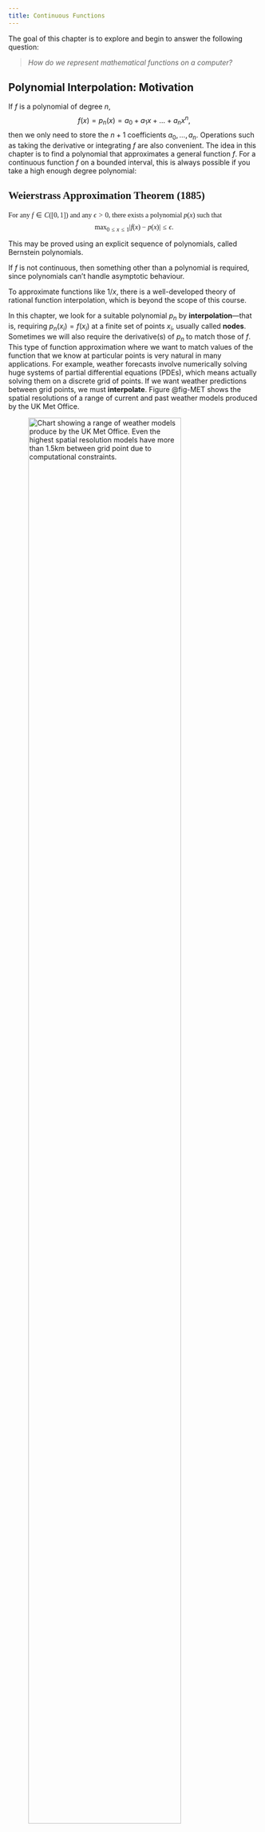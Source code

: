 ```yaml
---
title: Continuous Functions
---
```


The goal of this chapter is to explore and begin to answer the following question:

> *How do we represent mathematical functions on a computer?*

## Polynomial Interpolation: Motivation {.unnumbered}


If $f$ is a polynomial of degree $n$,
$$
f(x) = p_n(x) = a_0 + a_1x + \ldots + a_nx^n,
$$
then we only need to store the $n+1$ coefficients $a_0,\ldots,a_n$. Operations such as taking the derivative or integrating $f$ are also convenient. The idea in this chapter is to find a polynomial that approximates a general function $f$. For a continuous function $f$ on a bounded interval, this is always possible if you take a high enough degree polynomial:

::: {.theorem #WAT style="font-size:1.0em; font-family:mainfont;"}
## Weierstrass Approximation Theorem (1885)
For any $f\in C([0,1])$ and any $\epsilon > 0$, there exists a polynomial $p(x)$ such that
$$
\max_{0\leq x\leq 1}\big|f(x) - p(x)\big| \leq \epsilon.
$$
:::

::: {.callout-note}
This may be proved using an explicit sequence of polynomials, called Bernstein polynomials.
:::

If $f$ is not continuous, then something other than a polynomial is required, since polynomials can't handle asymptotic behaviour.

::: {.callout-note}
To approximate functions like $1/x$, there is a well-developed theory of rational function interpolation, which is beyond the scope of this course.
:::

In this chapter, we look for a suitable polynomial $p_n$ by **interpolation**—that is, requiring $p_n(x_i) = f(x_i)$ at a finite set of points $x_i$, usually called **nodes**. Sometimes we will also require the derivative(s) of $p_n$ to match those of $f$. This type of function approximation where we want to match values of the function that we know at particular points is very natural in many applications. For example, weather forecasts involve numerically solving huge systems of partial differential equations (PDEs), which means actually solving them on a discrete grid of points. If we want weather predictions between grid points, we must **interpolate**. Figure @fig-MET shows the spatial resolutions of a range of current and past weather models produced by the UK Met Office.

![Chart showing a range of weather models produce by the UK Met Office. Even the highest spatial resolution models have more than 1.5km between grid point due to computational constraints.](im/met_office.png){#fig-MET width=85% fig-align="center"}

## Taylor series {.unnumbered}

A truncated Taylor series is (in some sense) the simplest interpolating polynomial since it uses only a single node $x_0$, although it does require $p_n$ to match both $f$ and some of its derivatives.

::: {.callout-example title="Calculating $\sin(0.1)$ to 6 s.f. by Taylor series."}
We can approximate this using a Taylor series about the point $x_0=0$, which is
$$
\sin(x) = x - \frac{x^3}{3!} + \frac{x^5}{5!} - \frac{x^7}{7!} + \ldots.
$$
This comes from writing
$$
f(x) = a_0 + a_1(x-x_0) + a_2(x-x_0)^2 + \ldots,
$$
then differentiating term-by-term and matching values at $x_0$:
\begin{align*}
f(x_0) &= a_0,\\
f'(x_0) &= a_1,\\
f''(x_0) &= 2a_2,\\
f'''(x_0) &= 3(2)a_3,\\
&\vdots\\
\implies f(x) &= f(x_0) + f'(x_0)(x-x_0) + \frac{f''(x_0)}{2!}(x-x_0)^2 + \frac{f'''(x_0)}{3!}(x-x_0)^3 + \ldots.
\end{align*}
So
\begin{align*}
\textrm{1 term} \;&\implies\; f(0.1) \approx 0.1,\\
\textrm{2 terms} \;&\implies\; f(0.1) \approx 0.1 - \frac{0.1^3}{6} = 0.099833\ldots,\\
\textrm{3 terms} \;&\implies\; f(0.1) \approx 0.1 - \frac{0.1^3}{6} + \frac{0.1^5}{120} = 0.09983341\ldots.\\
\end{align*}
The next term will be $-0.1^7/7! \approx -10^{-7}/10^3 = -10^{-10}$, which won't change the answer to 6 s.f.
:::

::: {.callout-note}
The exact answer is $\sin(0.1)=0.09983341$.
:::

Mathematically, we can write the remainder as follows.

::: {.theorem}
## Taylor's Theorem
Let $f$ be $n+1$ times differentiable on $(a,b)$, and let $f^{(n)}$ be continuous on $[a,b]$. If $x,x_0\in[a,b]$ then there exists $\xi \in (a,b)$ such that
$$
f(x) = \sum_{k=0}^n\frac{f^{(k)}(x_0)}{k!}(x-x_0)^k \; + \; \frac{f^{(n+1)}(\xi)}{(n+1)!}(x-x_0)^{n+1}.
$$
:::
The sum is called the **Taylor polynomial** of degree $n$, and the last term is called the **Lagrange form** of the remainder. Note that the unknown number $\xi$ depends on $x$.

::: {.callout-example title="We can use the Lagrange remainder to bound the error in our approximation."}
For $f(x)=\sin(x)$, we found the Taylor polynomial $p_6(x) = x - x^3/3! + x^5/5!$, and $f^{(7)}(x)=-\sin(x)$. So we have
$$
\big|f(x) - p_6(x)\big| = \left|\frac{f^{(7)}(\xi)}{7!}(x-x_0)^7\right|
$$
for some $\xi$ between $x_0$ and $x$. For $x=0.1$, we have
$$
\big|f(0.1) - p_6(0.1)\big| = \frac{1}{5040}(0.1)^7\big|f^{(7)}(\xi)\big| \quad \textrm{for some $\xi\in[0,0.1]$}.
$$
Since $\big|f^{(7)}(\xi)\big| = \big|\sin(\xi)\big| \leq 1$, we can say, before calculating, that the error satisfies
$$
\big|f(0.1) - p_6(0.1)\big| \leq 1.984\times 10^{-11}.
$$
:::

::: {.callout-note}
The actual error is $1.983\times 10^{-11}$, so this is a tight estimate.
:::

Since this error arises from approximating $f$ with a truncated series, rather than due to rounding, it is known as **truncation error**. Note that it tends to be lower if you use more terms (larger $n$), or if the function oscillates less (smaller $f^{(n+1)}$ on the interval $(x_0,x)$).

Error estimates like the Lagrange remainder play an important role in numerical analysis and computation, so it is important to understand where it comes from. The number $\xi$ will ultimately come from Rolle's theorem, which is a special case of the mean value theorem from first-year calculus:

::: {.theorem}
## Rolle's Theorem
If $f$ is continuous on $[a,b]$ and differentiable on $(a,b)$, with $f(a)=f(b)=0$, then there exists $\xi\in(a,b)$ with $f'(\xi)=0$.
:::

::: {.callout-note}
Note that Rolle's Theorem does not tell us what the value of $\xi$ might actually be, so in practice we must take some kind of worst case estimate to get an error bound, e.g. calculate the max value of $f'(\xi)$ over the range of possible $\xi$ values.
:::

## Polynomial interpolation

The classical problem of **polynomial interpolation** is to find a polynomial
$$
p_n(x) = a_0 + a_1x + \ldots + a_n x^n = \sum_{k=0}^n a_k x^k
$$
that interpolates our function $f$ at a finite set of nodes $\{x_0, x_1, \ldots, x_m\}$. In other words, $p_n(x_i)=f(x_i)$ at each of the nodes $x_i$. Since the polynomial has $n+1$ unknown coefficients, we expect to need $n+1$ distinct nodes, so let us assume that $m=n$.

::: {.callout-example title="Linear interpolation ($n=1$)"}
Here we have two nodes $x_0$, $x_1$, and seek a polynomial $p_1(x) = a_0 + a_1x$. Then the interpolation conditions require that
$$
\begin{cases}
p_1(x_0) = a_0 + a_1x_0 = f(x_0)\\
p_1(x_1) = a_0 + a_1x_1 = f(x_1)
\end{cases}
\implies\quad
p_1(x) = \frac{x_1f(x_0) - x_0f(x_1)}{x_1 - x_0} + \frac{f(x_1) - f(x_0)}{x_1 - x_0}x.
$$
:::

For general $n$, the interpolation conditions require
$$
\begin{matrix}
a_0 &+ a_1x_0 &+ a_2x_0^2 &+ \ldots &+ a_nx_0^n &= f(x_0),\\
a_0 &+ a_1x_1 &+ a_2x_1^2 &+ \ldots &+ a_nx_1^n &= f(x_1),\\
\vdots  & \vdots  & \vdots     &        &\vdots      & \vdots\\
a_0 &+ a_1x_n &+ a_2x_n^2 &+ \ldots &+ a_nx_n^n &= f(x_n),
\end{matrix}
$$
so we have to solve
$$
\begin{pmatrix}
1 & x_0 & x_0^2 & \cdots & x_0^n\\
1 & x_1 & x_1^2 & \cdots & x_1^n\\
\vdots & \vdots &\vdots& & \vdots\\
1 & x_n & x_n^2 & \cdots & x_n^n\\
\end{pmatrix}
\begin{pmatrix}
a_0\\ a_1\\ \vdots\\ a_n
\end{pmatrix}
=
\begin{pmatrix}
f(x_0)\\ f(x_1)\\ \vdots\\ f(x_n)
\end{pmatrix}.
$$
This is called a **Vandermonde matrix**. The determinant of this matrix is
$$
\det(A) = \prod_{0\leq i < j\leq n} (x_j - x_i),
$$
which is non-zero provided the nodes are all distinct. This establishes an important result, where $\mathcal{P}_n$ denotes the space of all real polynomials of degree $\leq n$.

::: {.theorem}
#### Existence/uniqueness
Given $n+1$ distinct nodes $x_0, x_1, \ldots, x_n$, there is a unique polynomial $p_n\in\mathcal{P}_n$ that interpolates $f(x)$ at these nodes.
:::

We may also prove uniqueness by the following elegant argument.

**Proof (Uniqueness part of Existence/Uniqueness Theorem):**  
Suppose that in addition to $p_n$ there is another interpolating polynomial $q_n\in\mathcal{P}_n$. Then the difference $r_n := p_n - q_n$ is also a polynomial with degree $\leq n$. But we have
$$
r_n(x_i) = p_n(x_i) - q_n(x_i) = f(x_i)-f(x_i)=0 \quad \textrm{for $i=0,\ldots,n$},
$$
so $r_n(x)$ has $n+1$ roots. From the Fundamental Theorem of Algebra, this is possible only if $r_n(x)\equiv 0$, which implies that $q_n=p_n$.

::: {.callout-note}
Note that the unique polynomial through $n+1$ points may have degree $< n$. This happens when $a_0=0$ in the solution to the Vandermonde system above.
:::

::: {.callout-example title="Interpolate $f(x)=\cos(x)$ with $p_2\in\mathcal{P}_2$ at the nodes $\{0, \tfrac{\pi}{2}, \pi\}$."}

We have $x_0=0$, $x_1=\tfrac{\pi}{2}$, $x_2=\pi$, so $f(x_0)=1$, $f(x_1)=0$, $f(x_2)=-1$. Clearly the unique interpolant is a straight line $p_2(x) = 1 - \tfrac2\pi x$.

If we took the nodes $\{0,2\pi,4\pi\}$, we would get a constant function $p_2(x)=1$.

![](im/linear_interp.png){width=70% fig-align="center"}
:::

One way to compute the interpolating polynomial would be to solve the Vandermonde system above, e.g. by Gaussian elimination. However, this is not recommended. In practice, we choose a different basis for $p_n$; there are two common and effective choices due to Lagrange and Newton.

::: {.callout-note}
The Vandermonde matrix arises when we write $p_n$ in the **natural basis** $\{1,x,x^2,\ldots\}$, but we could also choose to work in some other basis...
:::

### Lagrange Polynomials {#sec-polylag}

This uses a special basis of polynomials $\{\ell_k\}$ in which the interpolation equations reduce to the identity matrix. In other words, the coefficients in this basis are just the function values,
$$
p_n(x) = \sum_{k=0}^n f(x_k)\ell_k(x).
$$

::: {.eg title="Linear interpolation again."}
We can re-write our linear interpolant to separate out the function values:
$$
p_1(x) = \underbrace{\frac{x - x_1}{x_0 - x_1}}_{\ell_0(x)}f(x_0) + \underbrace{\frac{x-x_0}{x_1-x_0}}_{\ell_1(x)}f(x_1).
$$
Then $\ell_0$ and $\ell_1$ form the necessary basis. In particular, they have the property that
$$
\ell_0(x_i) = \begin{cases}
1 & \textrm{if $i=0$},\\
0 & \textrm{if $i=1$},
\end{cases}
\qquad
\ell_1(x_i) = \begin{cases}
0 & \textrm{if $i=0$},\\
1 & \textrm{if $i=1$},
\end{cases}
$$
:::

For general $n$, the $n+1$ **Lagrange polynomials** are defined as a product
$$
\ell_k(x) = \prod_{\substack{j=0\\j\neq k}}^n\frac{x - x_j}{x_k - x_j}.
$$
By construction, they have the property that
$$
\ell_k(x_i) = \begin{cases}
1 & \textrm{if $i=k$},\\
0 & \textrm{otherwise}.
\end{cases}
$$
From this, it follows that the interpolating polynomial may be written as above.

::: {.callout-note}
By the Existence/Uniqueness Theorem, the Lagrange polynomials are the *unique* polynomials with this property.
:::

::: {.eg}
## Compute the quadratic interpolating polynomial to $f(x)=\cos(x)$ with nodes $\{-\tfrac\pi4, 0, \tfrac\pi4\}$ using Lagrange polynomials.

The Lagrange polynomials of degree 2 for these nodes are
$$
\begin{aligned}
\ell_0(x) &= \frac{(x-x_1)(x-x_2)}{(x_0-x_1)(x_0-x_2)} = \frac{x(x-\tfrac\pi4)}{\tfrac\pi4\cdot\tfrac\pi2},\\
\ell_1(x) &= \frac{(x-x_0)(x-x_2)}{(x_1-x_0)(x_1-x_2)} = \frac{(x+\tfrac\pi4)(x-\tfrac\pi4)}{-\tfrac\pi4\cdot\tfrac\pi4},\\
\ell_2(x) &= \frac{(x-x_0)(x-x_1)}{(x_2-x_0)(x_2-x_1)}\\ 
&= \frac{x(x+\tfrac\pi4)}{\tfrac\pi2\cdot\tfrac\pi4}.
\end{aligned}
$$
So the interpolating polynomial is
$$
\begin{aligned}
p_2(x) &= f(x_0)\ell_0(x) + f(x_1)\ell_1(x) + f(x_2)\ell_2(x)\\
&= \tfrac{1}{\sqrt{2}}\tfrac8{\pi^2}x(x-\tfrac\pi4) - \tfrac{16}{\pi^2}(x+\tfrac\pi4)(x-\tfrac\pi4) +\tfrac{1}{\sqrt{2}}\tfrac8{\pi^2}x(x+\tfrac\pi4) = \tfrac{16}{\pi^2}\big(\tfrac{1}{\sqrt{2}} - 1\big)x^2 + 1.
\end{aligned}
$$
The Lagrange polynomials and the resulting interpolant are shown below:

![](im/lagrange_polys.png){width=45%}
![](im/lagrange.png){width=45%}
:::

::: {.callout-note}
Lagrange polynomials were actually discovered by Edward Waring in 1776 and rediscovered by Euler in 1783, before they were published by Lagrange himself in 1795; a classic example of Stigler's law of eponymy!
:::

The Lagrange form of the interpolating polynomial is easy to write down, but expensive to evaluate since all of the $\ell_k$ must be computed. Moreover, changing any of the nodes means that the $\ell_k$ must all be recomputed from scratch, and similarly for adding a new node (moving to higher degree).

### Newton/Divided-Difference Polynomials

It would be easy to increase the degree of $p_n$ if
$$
p_{n+1}(x) = p_{n}(x) + g_{n+1}(x), \quad \textrm{where $g_{n+1}\in{\cal P}_{n+1}$}.
$$
From the interpolation conditions, we know that
$$
g_{n+1}(x_i) = p_{n+1}(x_i) - p_{n}(x_i) = f(x_i)-f(x_i)=0 \quad \textrm{for $i=0,\ldots,n$},
$$
so
$$
g_{n+1}(x) = a_{n+1}(x-x_0)\cdots(x-x_{n}).
$$
The coefficient $a_{n+1}$ is determined by the remaining interpolation condition at $x_{n+1}$, so
$$
p_n(x_{n+1}) + g_{n+1}(x_{n+1}) = f(x_{n+1}) \quad \implies \quad a_{n+1} = \frac{f(x_{n+1}) - p_{n}(x_{n+1})}{(x_{n+1}-x_0)\cdots(x_{n+1}-x_{n})}.
$$

The polynomial $(x-x_0)(x-x_1)\cdots(x-x_{n})$ is called a **Newton polynomial**. These form a new basis
$$
n_0(x)=1, \qquad n_k(x) = \prod_{j=0}^{k-1}(x-x_j) \quad \textrm{for $k>0$}.
$$

The **Newton form** of the interpolating polynomial is then
$$
p_n(x) = \sum_{k=0}^n a_kn_k(x), \qquad a_0 = f(x_0),\qquad a_k = \frac{f(x_k) - p_{k-1}(x_k)}{(x_k-x_0)\cdots(x_k-x_{k-1})} \textrm{ for $k>0$}.
$$
Notice that $a_k$ depends only on $x_0,\ldots x_k$, so we can construct first $a_0$, then $a_1$, etc.

It turns out that the $a_k$ are easy to compute, but it will take a little work to derive the method.
We define the **divided difference** $f[x_0,x_1,\ldots,x_k]$ to be the coefficient of $x^k$ in the polynomial interpolating $f$ at nodes $x_0,\ldots,x_k$. It follows that
$$
f[x_0,x_1,\ldots,x_k] = a_k,
$$
where $a_k$ is the coefficient in the Newton form above.

::: {.eg title="Compute the Newton interpolating polynomial at two nodes."}
$$
\begin{aligned}
f[x_0] &= a_0 = f(x_0),\\
f[x_0,x_1] &= a_1 = \frac{f(x_1) - p_0(x_1)}{x_1 - x_0} = \frac{f(x_1)-a_0}{x_1 - x_0} = \frac{f[x_1]-f[x_0]}{x_1 - x_0}.
\end{aligned}
$$
So the **first-order** divided difference $f[x_0,x_1]$ is obtained from the **zeroth-order** differences $f[x_0]$, $f[x_1]$ by subtracting and dividing, hence the name "divided difference".
:::

::: {.eg title="Compute the Newton interpolating polynomial at three nodes."}
Continuing from the previous example, we find
$$
\begin{aligned}
f[x_0,x_1,x_2] &= a_2 = \frac{f(x_2) - p_1(x_2)}{(x_2 - x_0)(x_2-x_1)} = \frac{f(x_2) - a_0 - a_1(x_2-x_0)}{(x_2 - x_0)(x_2-x_1)}\\
& = \ldots = \frac{1}{x_2-x_0}\left(\frac{f[x_2]-f[x_1]}{x_2-x_1} - \frac{f[x_1]-f[x_0]}{x_1-x_0}\right)\\
&= \frac{f[x_1,x_2]-f[x_0,x_1]}{x_2-x_0}.
\end{aligned}
$$
So again, we subtract and divide. 
:::

In general, we have the following.

::: {.theorem}
For $k>0$, the divided differences satisfy
$$
f[x_i,x_{i+1},\ldots,x_{i+k}] = \frac{f[x_{i+1},\ldots,x_{i+k}] - f[x_i,\ldots,x_{i+k-1}]}{x_{i+k} - x_i}.
$$
:::

**Proof:**  
Without loss of generality, we relabel the nodes so that $i=0$. So we want to prove that
$$
f[x_0,x_1,\ldots,x_{k}] = \frac{f[x_1,\ldots,x_{k}] - f[x_0,\ldots,x_{k-1}]}{x_{k} - x_0}.
$$
The trick is to write the interpolant with nodes $x_0, \ldots, x_k$ in the form 
$$
p_k(x) = \frac{(x_k-x)q_{k-1}(x) + (x-x_0)\tilde{q}_{k-1}(x)}{x_k-x_0},
$$
where $q_{k-1}\in{\cal P}_{k-1}$ interpolates $f$ at the subset of nodes $x_0, x_1, \ldots, x_{k-1}$ and $\tilde{q}_{k-1}\in{\cal P}_{k-1}$ interpolates $f$ at the subset $x_1, x_2,\ldots,x_k$. If this holds, then matching the coefficient of $x^k$ on each side will give the divided difference formula, since, e.g., the leading coefficient of $q_{k-1}$ is $f[x_0,\ldots,x_{k-1}]$. To see that $p_k$ may really be written this way, note that
$$
\begin{aligned}
p_k(x_0) &= q_{k-1}(x_0) = f(x_0),\\
p_k(x_k) &= \tilde{q}_{k-1}(x_k) = f(x_k),\\
p_k(x_i) &= \frac{(x_k-x_i)q_{k-1}(x_i) + (x_i-x_0)\tilde{q}_{k-1}(x_i)}{x_k - x_0} = f(x_i) \quad \textrm{for $i=1,\ldots,k-1$}.
\end{aligned}
$$
Since $p_k$ agrees with $f$ at the $k+1$ nodes, it is the unique interpolant in ${\cal P}_k$.

Theorem above gives us our convenient method, which is to construct a **divided-difference table**.

::: {.eg}
## Construct the Newton polynomial at the nodes $\{-1,0,1,2\}$ and with corresponding function values $\{5,1,1,11\}$

We construct a divided-difference table as follows.
$$
\begin{matrix}
&x_0=-1 \quad &f[x_0]=5 & & &\\
& & &f[x_0,x_1]=-4 & &\\
&x_1=0 \quad &f[x_1]=1 & &f[x_0,x_1,x_2]=2 &\\
& & &f[x_1,x_2]=0 & &f[x_0,x_1,x_2,x_3]=1\\
&x_2=1 \quad &f[x_2]=1 & &f[x_1,x_2,x_3]=5 &\\
& & &f[x_2,x_3]=10 & &\\
&x_3=2 \quad &f[x_3]=11 & & &\\
\end{matrix}
$$
The coefficients of the $p_3$ lie at the top of each column, so
$$
\begin{aligned}
p_3(x) &= f[x_0] + f[x_0,x_1](x-x_0) + f[x_0,x_1,x_2](x-x_0)(x-x_1)\\
& + f[x_0,x_1,x_2,x_3](x-x_0)(x-x_1)(x-x_2)\\
&=5 - 4(x+1) + 2x(x+1) + x(x+1)(x-1).
\end{aligned}
$$
Now suppose we add the extra nodes $\{-2,3\}$ with data $\{5,35\}$. All we need to do to compute $p_5$ is add two rows to the bottom of the table --- there is no need to recalculate the rest. This gives
$$
\begin{matrix}
&-1  &5 & & & & &\\
& & &-4 & & & &\\
&0  &1 & &2 & & &\\
& & &0 & &1 & &\\
&1  &1 & &5 & &\textcolor{red}{-\tfrac1{12}} &\\
& & &10 & &\textcolor{red}{\tfrac{13}{12}} & &\textcolor{red}{0}\\
&2 &11 & &\textcolor{red}{\tfrac{17}{6}} & &\textcolor{red}{-\tfrac1{12}}\\
& & &\textcolor{red}{\tfrac{3}{2}} & &\textcolor{red}{\tfrac{5}{6}} & &\\
&\textcolor{red}{-2} &\textcolor{red}{5} & &\textcolor{red}{\tfrac92} & &&\\
& & &\textcolor{red}{6} & & & &\\
&\textcolor{red}{3}  &\textcolor{red}{35} & & & & &\\
\end{matrix}
$$
The new interpolating polynomial is
$$
p_5(x) = p_3(x) - \tfrac{1}{12}x(x+1)(x-1)(x-2).
$$
:::

::: {.callout-note}
Notice that the $x^5$ coefficient vanishes for these particular data, meaning that they are consistent with $f\in{\cal P}_4$.
:::

::: {.callout-note}
Note that the value of $f[x_0,x_1,\ldots,x_k]$ is independent of the order of the nodes in the table. This follows from the uniqueness of $p_k$.
:::

Divided differences are actually approximations for *derivatives* of $f$. In the limit that the nodes all coincide, the Newton form of $p_n(x)$ becomes the Taylor polynomial.

### Interpolation Error

The goal here is to estimate the error $|f(x)-p_n(x)|$ when we approximate a function $f$ by a polynomial interpolant $p_n$. Clearly this will depend on $x$.

::: {.eg}
## Quadratic interpolant for $f(x)=\cos(x)$ with $\{-\tfrac\pi4,0,\tfrac\pi4\}$.

From @sec-polylag, we have $p_2(x) = \tfrac{16}{\pi^2}\left(\tfrac{1}{\sqrt{2}}-1\right)x^2 + 1$, so the error is
$$
|f(x) - p_2(x)| = \left|\cos(x) -  \tfrac{16}{\pi^2}\left(\tfrac{1}{\sqrt{2}}-1\right)x^2 - 1\right|.
$$
This is shown below:

![](im/lagrange_error.png){width=70% fig-align="center"}

Clearly the error vanishes at the nodes themselves, but note that it generally does better near the middle of the set of nodes — this is quite typical behaviour.
:::

We can adapt the proof of Taylor's theorem to get a quantitative error estimate.

::: {.theorem}
#### Cauchy's Interpolation Error Theorem
Let $p_n\in{\cal P}_n$ be the unique polynomial interpolating $f(x)$ at the $n+1$ distinct nodes $x_0, x_1, \ldots, x_n \in [a,b]$, and let $f$ be continuous on $[a,b]$ with $n+1$ continuous derivatives on $(a,b)$. Then for each $x\in[a,b]$ there exists $\xi\in(a,b)$ such that
$$
f(x) - p_n(x) = \frac{f^{(n+1)}(\xi)}{(n+1)!}(x-x_0)(x-x_1)\cdots(x-x_n).
$$
:::

This looks similar to the error formula for Taylor polynomials (see Taylor's Theorem). But now the error vanishes at multiple nodes rather than just at $x_0$.

From the formula, you can see that the error will be larger for a more "wiggly" function, where the derivative $f^{(n+1)}$ is larger. It might also appear that the error will go down as the number of nodes $n$ increases; we will see in @sec-chebyshev that this is not always true.

::: {.callout-note}
As in Taylor's theorem, note the appearance of an undetermined point $\xi$. This will prevent us knowing the error exactly, but we can make an estimate as before.
:::

::: {.eg}
## Quadratic interpolant for $f(x)=\cos(x)$ with $\{-\tfrac\pi4,0,\tfrac\pi4\}$.

For $n=2$, Cauchy's Interpolation Error Theorem says that
$$
f(x) - p_2(x) = \frac{f^{(3)}(\xi)}{6}x(x+\tfrac\pi4)(x-\tfrac\pi4) = \tfrac16\sin(\xi)x(x+\tfrac\pi4)(x-\tfrac\pi4),
$$
for some $\xi\in[-\tfrac\pi4,\tfrac\pi4]$.

For an upper bound on the error at a particular $x$, we can just use $|\sin(\xi)|\leq 1$ and plug in $x$.

To bound the maximum error within the interval $[-1,1]$, let us maximise the polynomial $w(x)=x(x+\tfrac\pi4)(x-\tfrac\pi4)$. We have $w'(x) = 3x^2 - \tfrac{\pi^2}{16}$ so turning points are at $x=\pm\tfrac\pi{4\sqrt{3}}$. We have
$$
w(-\tfrac\pi{4\sqrt{3}}) = 0.186\ldots, \quad 
w(\tfrac\pi{4\sqrt{3}}) = -0.186\ldots, \quad 
w(-1) = -0.383\ldots, \quad w(1) = 0.383\ldots.
$$

So our error estimate for $x\in[-1,1]$ is
$$
|f(x) - p_2(x)| \leq \tfrac16(0.383) = 0.0638\ldots
$$

From the plot earlier, we see that this bound is satisfied (as it has to be), although not tight.
:::

### Node Placement: Chebyshev nodes {#sec-chebyshev}

You might expect polynomial interpolation to *converge* as $n\to\infty$. Surprisingly, this is not the case if you take **equally-spaced** nodes $x_i$. This was shown by Runge in a famous 1901 paper.

::: {.eg}
## The Runge function $f(x) = 1/(1 + 25x^2)$ on $[-1,1]$.

Here are illustrations of $p_n$ for increasing $n$:

![](im/runge1.png){width=45%}
![](im/runge2.png){width=45%}
![](im/runge3.png){width=45%}
![](im/runge4.png){width=45%}

Notice that $p_n$ is converging to $f$ in the middle, but diverging more and more near the ends, even within the interval $[x_0,x_n]$. This is called the **Runge phenomenon**.
:::

::: {.callout-note}
A full mathematical explanation for this divergence usually uses complex analysis — see Chapter 13 of *Approximation Theory and Approximation Practice* by L.N. Trefethen (SIAM, 2013). For a more elementary proof, see [this StackExchange post](http://math.stackexchange.com/questions/775405/).
:::

The problem is (largely) coming from the interpolating polynomial
$$
w(x) = \prod_{i=0}^n(x-x_i).
$$
We can avoid the Runge phenomenon by choosing different nodes $x_i$ that are **not uniformly spaced**.

Since the problems are occurring near the ends of the interval, it would be logical to put more nodes there. A good choice is given by taking equally-spaced points on the unit circle $|z|=1$, and projecting to the real line:

![](im/chebnodes.png){width=60% fig-align="center"}

The points around the circle are
$$
\phi_j = \frac{(2j+1)\pi}{2(n+1)}, \quad j=0,\ldots,n,
$$
so the corresponding **Chebyshev nodes** are
$$
x_j = \cos\left[\frac{(2j + 1)\pi}{2(n+1)}\right], \quad j=0,\ldots,n.
$$

::: {.eg}
## The Runge function $f(x) = 1/(1+25x^2)$ on $[-1,1]$ using the Chebyshev nodes.

For $n=3$, the nodes are $x_0=\cos(\tfrac\pi8)$, $x_1=\cos(\tfrac{3\pi}{8})$, $x_2=\cos(\tfrac{5\pi}{8})$, $x_3=\cos(\tfrac{7\pi}{8})$.

Below we illustrate the resulting interpolant for $n=15$:

![](im/runge_cheby.png){width=50% fig-align="center"}

Compare this to the example with equally spaced nodes.
:::

In fact, the Chebyshev nodes are, in one sense, an optimal choice. To see this, we first note that they are zeroes of a particular polynomial.

::: {.lemma}
The Chebyshev points $x_j=\cos\left[\frac{(2j+1)\pi}{2(n+1)}\right]$ for $j=0,\ldots,n$ are zeroes of the Chebyshev polynomial
$$
T_{n+1}(t) := \cos\big[(n+1)\arccos(t)\big]
$$
:::

::: {.callout-note}
The Chebyshev polynomials are denoted $T_n$ rather than $C_n$ because the name is transliterated from Russian as "Tchebychef" in French, for example.
:::

In choosing the Chebyshev nodes, we are choosing the error polynomial $w(x):=\prod_{i=0}^n(x-x_i)$ to be $T_{n+1}(x)/2^n$. (This normalisation makes the leading coefficient 1) This is a good choice because of the following result.

::: {.theorem}
#### Chebyshev interpolation
Let $x_0, x_1, \ldots, x_n \in [-1,1]$ be distinct. Then $\max_{[-1,1]}|w(x)|$ is minimized if
$$
w(x) = \frac{1}{2^n}T_{n+1}(x),
$$
where $T_{n+1}(x)$ is the **Chebyshev polynomial** $T_{n+1}(x) = \cos\Big((n+1)\arccos(x)\Big)$.
:::

Having established that the Chebyshev polynomial minimises the maximum error, we can see convergence as $n\to\infty$ from the fact that
$$
|f(x) - p_n(x)| = \frac{|f^{(n+1)}(\xi)|}{(n+1)!}|w(x)| = \frac{|f^{(n+1)}(\xi)|}{2^n(n+1)!}|T_{n+1}(x)| \leq \frac{|f^{(n+1)}(\xi)|}{2^n(n+1)!}.
$$

If the function is well-behaved enough that $|f^{(n+1)}(x)| < M$ for some constant whenever $x \in [-1,1]$, then the error will tend to zero as $n \to \infty$.

## Solving Nonlinear Equations


